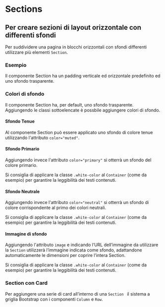 
<Meta of={SectionStories} />

# Sections

## Per creare sezioni di layout orizzontale con differenti sfondi

Per suddividere una pagina in blocchi orizzontali con sfondi differenti utilizzare più elementi `Section`.

### Esempio

Il componente Section ha un padding verticale ed orizzontale predefinito ed uno sfondo trasparente.

<Canvas of={SectionStories.Esempio}></Canvas>

### Colori di sfondo

Il componente Section ha, per default, uno sfondo trasparente. Aggiungendo le classi sottoelencate è possbile aggiungere colori di sfondo.

#### Sfondo Tenue

Al componente Section può essere applicato uno sfondo di colore tenue utilizzando l'attributo `color="muted"`.

<Canvas of={SectionStories.SfondoTenue}></Canvas>

#### Sfondo Primario

Aggiungendo invece l'attributo `color="primary"` si otterrà un sfondo del colore primario.

Si consiglia di applicare la classe `.white-color` al `Container` (come da esempio) per garantire la leggibilità dei testi contenuti.

<Canvas of={SectionStories.SfondoPrimario}></Canvas>

#### Sfondo Neutrale

Aggiungendo invece l'attributo `color="neutral"` si otterrà un sfondo di colore corrispondente al primo dei colori neutrali.

Si consiglia di applicare la classe `.white-color` al `Container` (come da esempio) per garantire la leggibilità dei testi contenuti.

<Canvas of={SectionStories.SfondoNeutrale}></Canvas>

#### Immagine di sfondo

Aggiungendo l'attributo `image` e indicando l’URL dell’immagine da utilizzare la `Section` utilizzerà l’immagine indicata come sfondo, adattandone automaticamente le dimensioni per coprire l’intera Section.

Si consiglia di applicare la classe `.white-color` al `Container` (come da esempio) per garantire la leggibilità dei testi contenuti.

<Canvas of={SectionStories.ImmagineDiSfondo}></Canvas>

### Section con Card

Per aggiungere una serie di card all’interno di una `Section ` il sistema a griglia Bootstrap con i componenti `Column` e `Row`.

<Canvas of={SectionStories.SectionConCard}></Canvas>
